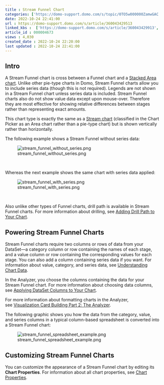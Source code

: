 ```yaml
---
title : Stream Funnel Chart
categories: ['https://domo-support.domo.com/s/topic/0TO5w000000ZamwGAC']
date: 2022-10-24 22:41:00
url : https://domo-support.domo.com/s/article/360043429513
linked_kbs :  ['https://domo-support.domo.com/s/article/360043429913', 'https://domo-support.domo.com/s/article/360043429953', 'https://domo-support.domo.com/s/article/360043429933', 'https://domo-support.domo.com/s/article/360043429533', 'https://domo-support.domo.com/s/article/360043429513', 'https://domo-support.domo.com/s/article/360043429693', 'https://domo-support.domo.com/s/article/360042925494', 'https://domo-support.domo.com/s/article/360043428693', 'https://domo-support.domo.com/s/article/360043428713', 'https://domo-support.domo.com/s/article/360043428033', 'https://domo-support.domo.com/s/article/360042924094', 'https://domo-support.domo.com/s/topic/0TO5w000000ZamwGAC', 'https://domo-support.domo.com/s/knowledge-base']
article_id : 000004673
views : 4,030
created_date : 2022-10-24 22:20:00
last updated : 2022-10-24 22:41:00
---
```




Intro
-----


A Stream Funnel chart is cross between a Funnel chart and a [Stacked Area chart](..\stacked_area_chart\index.qmd "Stacked Area Graph"). Unlike other pie-type charts in Domo, Stream Funnel charts allow you to include series data (though this is not required). Legends are not shown in a Stream Funnel chart unless series data is included. Stream Funnel charts also do not show value data except upon mouse-over. Therefore they are most effective for showing relative differences between stages rather than representing exact amounts.


This chart type is exactly the same as a [Stream chart](..\stream_chart\index.qmd "Stream Graph") (classified in the Chart Picker as an Area chart rather than a pie-type chart) but is shown vertically rather than horizontally.  


The following example shows a Stream Funnel without series data:


![stream_funnel_without_series.png](stream_funnel_without_series.png)


 


Whereas the next example shows the same chart with series data applied:


![stream_funnel_with_series.png](stream_funnel_with_series.png)


 


Also unlike other types of Funnel charts, drill path is available in Stream Funnel charts. For more information about drilling, see [Adding Drill Path to Your Chart](..\adding_a_drill_path_to_your_chart\index.qmd "Adding Drill Path to Your Chart").


Powering Stream Funnel Charts
-----------------------------


Stream Funnel charts require two columns or rows of data from your DataSet—a category column or row containing the names of each stage, and a value column or row containing the corresponding values for each stage. You can also add a column containing series data if you want. For information about value, category, and series data, see [Understanding Chart Data](..\understanding_chart_data\index.qmd "Understanding Chart Data").


In the Analyzer, you choose the columns containing the data for your Stream Funnel chart. For more information about choosing data columns, see [Applying DataSet Columns to Your Chart](..\applying_dataset_columns_to_your_chart\index.qmd "Applying DataSet Columns to Your Chart").


For more information about formatting charts in the Analyzer, see [Visualization Card Building Part 2: The Analyzer](..\..\category\analyzer\index.qmd "KPI Card Building Part 2: The Analyzer").


The following graphic shows you how the data from the category, value, and series columns in a typical column-based spreadsheet is converted into a Stream Funnel chart:


![stream_funnel_spreadsheet_example.png](stream_funnel_spreadsheet_example.png)


Customizing Stream Funnel Charts
--------------------------------


You can customize the appearance of a Stream Funnel chart by editing its **Chart Properties**. For information about all chart properties, see [Chart Properties](..\..\category\chart_properties\index.qmd "Chart Properties").